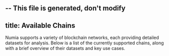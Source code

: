 -- This file is generated, don't modify
---
title: Available Chains
---

Numia supports a variety of blockchain networks, each providing detailed datasets for analysis. Below is a list of the currently supported chains, along with a brief overview of their datasets and key use cases.


<CardList cols={4}>

<Card
  title="Akash"
  link="/sql/querying-data/chains/akash"
  image="/media/sql/chains/card_akash_dark.svg"
/>
    

<Card
  title="Axelar dojo"
  link="/sql/querying-data/chains/axelar_dojo"
  image="/media/sql/chains/card_axelar_dojo_dark.svg"
/>
    

<Card
  title="Celestia"
  link="/sql/querying-data/chains/celestia"
  image="/media/sql/chains/card_celestia_dark.svg"
/>
    

<Card
  title="Comdex"
  link="/sql/querying-data/chains/comdex"
  image="/media/sql/chains/card_comdex_dark.svg"
/>
    

<Card
  title="Core"
  link="/sql/querying-data/chains/core"
  image="/media/sql/chains/card_core_dark.svg"
/>
    

<Card
  title="Cosmos"
  link="/sql/querying-data/chains/cosmos"
  image="/media/sql/chains/card_cosmos_dark.svg"
/>
    

<Card
  title="Cosmos Hub"
  link="/sql/querying-data/chains/cosmoshub"
  image="/media/sql/chains/card_cosmoshub_dark.svg"
/>
    

<Card
  title="Crescent"
  link="/sql/querying-data/chains/crescent"
  image="/media/sql/chains/card_crescent_dark.svg"
/>
    

<Card
  title="Crypto org"
  link="/sql/querying-data/chains/crypto_org"
  image="/media/sql/chains/card_crypto_org_dark.svg"
/>
    

<Card
  title="dYdX"
  link="/sql/querying-data/chains/dydx_mainnet"
  image="/media/sql/chains/card_dydx_mainnet_dark.svg"
/>
    

<Card
  title="Dydx testnet"
  link="/sql/querying-data/chains/dydx_testnet"
  image="/media/sql/chains/card_dydx_testnet_dark.svg"
/>
    

<Card
  title="Evmos"
  link="/sql/querying-data/chains/evmos"
  image="/media/sql/chains/card_evmos_dark.svg"
/>
    

<Card
  title="Injective"
  link="/sql/querying-data/chains/injective"
  image="/media/sql/chains/card_injective_dark.svg"
/>
    

<Card
  title="Juno"
  link="/sql/querying-data/chains/juno"
  image="/media/sql/chains/card_juno_dark.svg"
/>
    

<Card
  title="Kujira"
  link="/sql/querying-data/chains/kaiyo"
  image="/media/sql/chains/card_kaiyo_dark.svg"
/>
    

<Card
  title="Kava"
  link="/sql/querying-data/chains/kava"
  image="/media/sql/chains/card_kava_dark.svg"
/>
    

<Card
  title="Numia Lenses"
  link="/sql/querying-data/chains/lenses"
  image="/media/sql/chains/card_lenses_dark.svg"
/>
    

<Card
  title="Mars"
  link="/sql/querying-data/chains/mars"
  image="/media/sql/chains/card_mars_dark.svg"
/>
    

<Card
  title="Migaloo"
  link="/sql/querying-data/chains/migaloo"
  image="/media/sql/chains/card_migaloo_dark.svg"
/>
    

<Card
  title="Mocha"
  link="/sql/querying-data/chains/mocha"
  image="/media/sql/chains/card_mocha_dark.svg"
/>
    

<Card
  title="Neutron"
  link="/sql/querying-data/chains/neutron"
  image="/media/sql/chains/card_neutron_dark.svg"
/>
    

<Card
  title="Nillion"
  link="/sql/querying-data/chains/nillion"
  image="/media/sql/chains/card_nillion_dark.svg"
/>
    

<Card
  title="Nillion Testnet"
  link="/sql/querying-data/chains/nillion_chain_testnet"
  image="/media/sql/chains/card_nillion_dark.svg"
/>
    

<Card
  title="Noble"
  link="/sql/querying-data/chains/noble"
  image="/media/sql/chains/card_noble_dark.svg"
/>
    

<Card
  title="Osmosis"
  link="/sql/querying-data/chains/osmosis"
  image="/media/sql/chains/card_osmosis_dark.svg"
/>
    

<Card
  title="Pacific"
  link="/sql/querying-data/chains/pacific"
  image="/media/sql/chains/card_pacific_dark.svg"
/>
    

<Card
  title="Phoenix"
  link="/sql/querying-data/chains/phoenix"
  image="/media/sql/chains/card_phoenix_dark.svg"
/>
    

<Card
  title="Pirin"
  link="/sql/querying-data/chains/pirin"
  image="/media/sql/chains/card_pirin_dark.svg"
/>
    

<Card
  title="Quasar"
  link="/sql/querying-data/chains/quasar"
  image="/media/sql/chains/card_quasar_dark.svg"
/>
    

<Card
  title="Quicksilver"
  link="/sql/querying-data/chains/quicksilver"
  image="/media/sql/chains/card_quicksilver_dark.svg"
/>
    

<Card
  title="Secret Network"
  link="/sql/querying-data/chains/secret"
  image="/media/sql/chains/card_secret_dark.svg"
/>
    

<Card
  title="Sei"
  link="/sql/querying-data/chains/sei"
  image="/media/sql/chains/card_sei_dark.svg"
/>
    

<Card
  title="Stargaze"
  link="/sql/querying-data/chains/stargaze"
  image="/media/sql/chains/card_stargaze_dark.svg"
/>
    

<Card
  title="Stride"
  link="/sql/querying-data/chains/stride"
  image="/media/sql/chains/card_stride_dark.svg"
/>
    

<Card
  title="Terra 2"
  link="/sql/querying-data/chains/terra"
  image="/media/sql/chains/card_terra-2_dark.svg"
/>
    

<Card
  title="Umee"
  link="/sql/querying-data/chains/umee"
  image="/media/sql/chains/card_umee_dark.svg"
/>
    

<Card
  title="Zigchain testnet"
  link="/sql/querying-data/chains/zigchain_testnet"
  image="/media/sql/chains/card_zigchain_testnet_dark.svg"
/>
    
</CardList>
